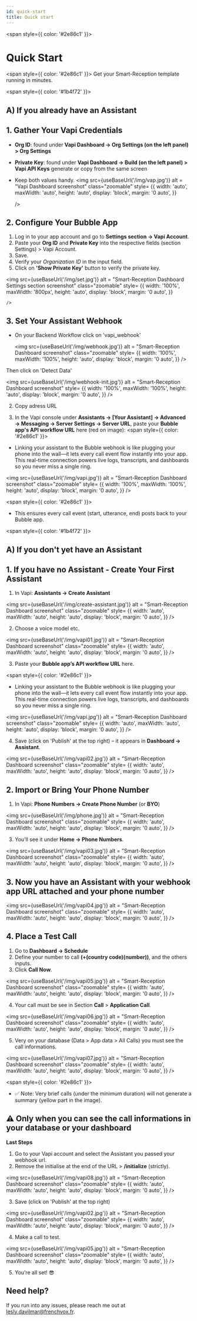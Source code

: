 ```yaml
---
id: quick-start
title: Quick start
---
```




<span style={{ color: '#2e86c1' }}>
# Quick Start 
</span>

<span style={{ color: '#2e86c1' }}>
Get your Smart-Reception template running in minutes.  
</span>

<span style={{ color: '#1b4f72' }}>
## A) If you already have an Assistant 
</span>

## 1. Gather Your Vapi Credentials  
- **Org ID**: found under **Vapi Dashboard → Org Settings (on the left panel) > Org Settings**  
- **Private Key**: found under **Vapi Dashboard → Build (on the left panel) > Vapi API Keys** generate or copy from the same screen  
- Keep both values handy.
  <img src={useBaseUrl('/img/vap.jpg')}
  alt = "Vapi Dashboard screenshot"
  class="zoomable"
  style= {{
      width: 'auto',
      maxWidth: 'auto',
      height: 'auto',
      display: 'block',
      margin: '0 auto',
    }}
    
    />

## 2. Configure Your Bubble App  
1. Log in to your app account and go to **Settings section → Vapi Account**.  
2. Paste your **Org ID** and **Private Key** into the respective fields (section Settings) > Vapi Account.  
3. Save.
4. Verify your *Organization ID* in the input field.
5. Click on **'Show Private Key'** button to verify the private key.


  <img src={useBaseUrl('/img/set.jpg')}
  alt = "Smart-Reception Dashboard Settings section screenshot"
  class="zoomable"
  style= {{
      width: '100%',
      maxWidth: '800px',
      height: 'auto',
      display: 'block',
      margin: '0 auto',
    }}
    
    />

## 3. Set Your Assistant Webhook  

- On your Backend Workflow click on 'vapi_webhook' 


  <img src={useBaseUrl('/img/webhook.jpg')}
  alt = "Smart-Reception Dashboard screenshot"
  class="zoomable"
     style= {{
      width: '100%',
      maxWidth: '100%',
      height: 'auto',
      display: 'block',
      margin: '0 auto',
    }} />

 
 Then click on 'Detect Data'


  <img src={useBaseUrl('/img/webhook-init.jpg')}
  alt = "Smart-Reception Dashboard screenshot"
     style= {{
      width: '100%',
      maxWidth: '100%',
      height: 'auto',
      display: 'block',
      margin: '0 auto',
    }} />


2. Copy adress URL

3. In the Vapi console under **Assistants → [Your Assistant] → Advanced → Messaging → Server Settings → Server URL**, paste your **Bubble app's API workflow URL** here (red on image):
<span style={{ color: '#2e86c1' }}>
- Linking your assistant to the Bubble webhook is like plugging your phone into the wall—it lets every call event flow instantly into your app. This real-time connection powers live logs, transcripts, and dashboards so you never miss a single ring. 
</span>


  <img src={useBaseUrl('/img/vapi.jpg')}
  alt = "Smart-Reception Dashboard screenshot"
  class="zoomable"
     style= {{
      width: '100%',
      maxWidth: '100%',
      height: 'auto',
      display: 'block',
      margin: '0 auto',
    }} />


<span style={{ color: '#2e86c1' }}>
-  This ensures every call event (start, utterance, end) posts back to your Bubble app.
</span>

<span style={{ color: '#1b4f72' }}>
## A) If you don't yet have an Assistant
</span>

## 1. If you have no Assistant - Create Your First Assistant  
1. In Vapi: **Assistants → Create Assistant**  

<img src={useBaseUrl('/img/create-assistant.jpg')}
  alt = "Smart-Reception Dashboard screenshot"
  class="zoomable"
     style= {{
      width: 'auto',
      maxWidth: 'auto',
      height: 'auto',
      display: 'block',
      margin: '0 auto',
    }} />

2. Choose a voice model etc. 

<img src={useBaseUrl('/img/vapi01.jpg')}
  alt = "Smart-Reception Dashboard screenshot"
  class="zoomable"
     style= {{
      width: 'auto',
      maxWidth: 'auto',
      height: 'auto',
      display: 'block',
      margin: '0 auto',
    }} />

3. Paste your **Bubble app’s API workflow URL** here.

<span style={{ color: '#2e86c1' }}>
- Linking your assistant to the Bubble webhook is like plugging your phone into the wall—it lets every call event flow instantly into your app. This real-time connection powers live logs, transcripts, and dashboards so you never miss a single ring. 
</span>
 

<img src={useBaseUrl('/img/vapi.jpg')}
  alt = "Smart-Reception Dashboard screenshot"
  class="zoomable"
     style= {{
      width: 'auto',
      maxWidth: 'auto',
      height: 'auto',
      display: 'block',
      margin: '0 auto',
    }} />

4. Save (click on 'Publish' at the top right) – it appears in **Dashboard → Assistant**.

<img src={useBaseUrl('/img/vapi02.jpg')}
  alt = "Smart-Reception Dashboard screenshot"
  class="zoomable"
     style= {{
      width: 'auto',
      maxWidth: 'auto',
      height: 'auto',
      display: 'block',
      margin: '0 auto',
    }} />


## 2. Import or Bring Your Phone Number  
1. In Vapi: **Phone Numbers → Create Phone Number** (or **BYO**)  


  <img src={useBaseUrl('/img/phone.jpg')}
  alt = "Smart-Reception Dashboard screenshot"
   class="zoomable"
     style= {{
      width: 'auto',
      maxWidth: 'auto',
      height: 'auto',
      display: 'block',
      margin: '0 auto',
    }} />


3. You’ll see it under **Home → Phone Numbers**.


  <img src={useBaseUrl('/img/vapi03.jpg')}
  alt = "Smart-Reception Dashboard screenshot"
   class="zoomable"
     style= {{
      width: 'auto',
      maxWidth: 'auto',
      height: 'auto',
      display: 'block',
      margin: '0 auto',
    }} />


## 3. Now you have an Assistant with your webhook app URL attached and your phone number


  <img src={useBaseUrl('/img/vapi04.jpg')}
  alt = "Smart-Reception Dashboard screenshot"
   class="zoomable"
     style= {{
      width: 'auto',
      maxWidth: 'auto',
      height: 'auto',
      display: 'block',
      margin: '0 auto',
    }} />


## 4. Place a Test Call  
1. Go to **Dashboard → Schedule**  
2. Define your number to call **(+(country code)(number))**, and the others inputs.  
3. Click **Call Now**. 


  <img src={useBaseUrl('/img/vapi05.jpg')}
  alt = "Smart-Reception Dashboard screenshot"
   class="zoomable"
     style= {{
      width: 'auto',
      maxWidth: 'auto',
      height: 'auto',
      display: 'block',
      margin: '0 auto',
    }} />


4. Your call must be see in Section **Call** > **Application Call**.


  <img src={useBaseUrl('/img/vapi06.jpg')}
  alt = "Smart-Reception Dashboard screenshot"
   class="zoomable"
     style= {{
      width: 'auto',
      maxWidth: 'auto',
      height: 'auto',
      display: 'block',
      margin: '0 auto',
    }} />


5. Very on your database (Data > App data > All Calls) you must see the call informations.


  <img src={useBaseUrl('/img/vapi07.jpg')}
  alt = "Smart-Reception Dashboard screenshot"
   class="zoomable"
     style= {{
      width: 'auto',
      maxWidth: 'auto',
      height: 'auto',
      display: 'block',
      margin: '0 auto',
    }} />


<span style={{ color: '#2e86c1' }}>
- ✅ Note: Very brief calls (under the minimum duration) will not generate a summary (yellow part in the image).
</span>

## ⚠️ Only when you can see the call informations in your database or your dashboard
**Last Steps**
1. Go to your Vapi account and select the Assistant you passed your webhook url.
2. Remove the initialise at the end of the URL > **/initialize** (strictly).


  <img src={useBaseUrl('/img/vapi08.jpg')}
  alt = "Smart-Reception Dashboard screenshot"
   class="zoomable"
     style= {{
      width: 'auto',
      maxWidth: 'auto',
      height: 'auto',
      display: 'block',
      margin: '0 auto',
    }} />


3. Save (click on 'Publish' at the top right)


  <img src={useBaseUrl('/img/vapi02.jpg')}
  alt = "Smart-Reception Dashboard screenshot"
   class="zoomable"
     style= {{
      width: 'auto',
      maxWidth: 'auto',
      height: 'auto',
      display: 'block',
      margin: '0 auto',
    }} />


4. Make a call to test.


  <img src={useBaseUrl('/img/vapi05.jpg')}
  alt = "Smart-Reception Dashboard screenshot"
   class="zoomable"
     style= {{
      width: 'auto',
      maxWidth: 'auto',
      height: 'auto',
      display: 'block',
      margin: '0 auto',
    }} />


5. You’re all set! 😎

## Need help? 

If you run into any issues, please reach me out at lesly.davilmar@frenchvox.fr.